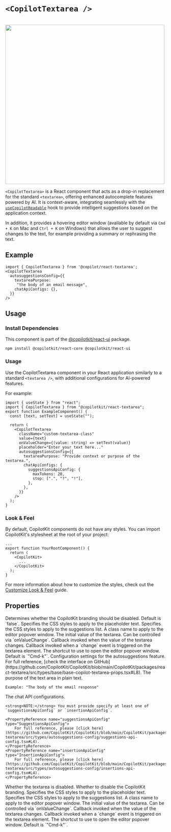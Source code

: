 


# `<CopilotTextarea />`

<br/>
<img src="/images/CopilotTextarea.gif" width="500" />
 
`<CopilotTextarea>` is a React component that acts as a drop-in replacement for the standard `<textarea>`,
 offering enhanced autocomplete features powered by AI. It is context-aware, integrating seamlessly with the
[`useCopilotReadable`](/reference/hooks/useCopilotReadable) hook to provide intelligent suggestions based on the application context.
 
In addition, it provides a hovering editor window (available by default via `Cmd + K` on Mac and `Ctrl + K` on Windows) that allows the user to
suggest changes to the text, for example providing a summary or rephrasing the text.
 
## Example
 
```tsx
import { CopilotTextarea } from '@copilot/react-textarea';
<CopilotTextarea
  autosuggestionsConfig={{
    textareaPurpose:
     "the body of an email message",
    chatApiConfigs: {},
  }}
/>
```
 
## Usage
 
### Install Dependencies
 
This component is part of the [@copilotkit/react-ui](https://npmjs.com/package/@copilotkit/react-ui) package.
 
```shell npm2yarn \"@copilotkit/react-ui"\
npm install @copilotkit/react-core @copilotkit/react-ui
```
 
### Usage
 
Use the CopilotTextarea component in your React application similarly to a standard `<textarea />`,
with additional configurations for AI-powered features.
 
For example:
 
```tsx
import { useState } from "react";
import { CopilotTextarea } from "@copilotkit/react-textarea";
export function ExampleComponent() {
  const [text, setText] = useState("");
 
  return (
    <CopilotTextarea
      className="custom-textarea-class"
      value={text}
      onValueChange={(value: string) => setText(value)}
      placeholder="Enter your text here..."
      autosuggestionsConfig={{
        textareaPurpose: "Provide context or purpose of the textarea.",
        chatApiConfigs: {
          suggestionsApiConfig: {
            maxTokens: 20,
            stop: [".", "?", "!"],
          },
        },
      }}
    />
  );
}
```
 
### Look & Feel
 
By default, CopilotKit components do not have any styles. You can import CopilotKit's stylesheet at the root of your project:
```tsx fileName="YourRootComponent.tsx"
...
export function YourRootComponent() {
  return (
    <CopilotKit>
      ...
    </CopilotKit>
  );
}
```
For more information about how to customize the styles, check out the [Customize Look & Feel](/concepts/customize-look-and-feel) guide.

## Properties

<PropertyReference name="disableBranding" type="boolean"  > 
Determines whether the CopilotKit branding should be disabled. Default is `false`.
</PropertyReference>

<PropertyReference name="placeholderStyle" type="React.CSSProperties"  > 
Specifies the CSS styles to apply to the placeholder text.
</PropertyReference>

<PropertyReference name="suggestionsStyle" type="React.CSSProperties"  > 
Specifies the CSS styles to apply to the suggestions list.
</PropertyReference>

<PropertyReference name="hoverMenuClassname" type="string"  > 
A class name to apply to the editor popover window.
</PropertyReference>

<PropertyReference name="value" type="string"  > 
The initial value of the textarea. Can be controlled via `onValueChange`.
</PropertyReference>

<PropertyReference name="onValueChange" type="(value: string) => void"  > 
Callback invoked when the value of the textarea changes.
</PropertyReference>

<PropertyReference name="onChange" type="(event: React.ChangeEvent<HTMLTextAreaElement>) => void"  > 
Callback invoked when a `change` event is triggered on the textarea element.
</PropertyReference>

<PropertyReference name="shortcut" type="string"  > 
The shortcut to use to open the editor popover window. Default is `"Cmd-k"`.
</PropertyReference>

<PropertyReference name="autosuggestionsConfig" type="AutosuggestionsConfigUserSpecified" required > 
Configuration settings for the autosuggestions feature.
  For full reference, [check the interface on GitHub](https://github.com/CopilotKit/CopilotKit/blob/main/CopilotKit/packages/react-textarea/src/types/base/base-copilot-textarea-props.tsx#L8).
 
  <PropertyReference name="textareaPurpose" type="string" required={true} >
    The purpose of the text area in plain text.
 
    Example: "The body of the email response"
  </PropertyReference>
 
  <PropertyReference name="chatApiConfigs" type="ChatApiConfigs" >
    The chat API configurations.
 
    <strong>NOTE:</strong> You must provide specify at least one of `suggestionsApiConfig` or `insertionApiConfig`.
 
    <PropertyReference name="suggestionsApiConfig" type="SuggestionsApiConfig">
        For full reference, please [click here](https://github.com/CopilotKit/CopilotKit/blob/main/CopilotKit/packages/react-textarea/src/types/autosuggestions-config/suggestions-api-config.tsx#L4).
    </PropertyReference>
    <PropertyReference name="insertionApiConfig" type="InsertionApiConfig">
        For full reference, please [click here](https://github.com/CopilotKit/CopilotKit/blob/main/CopilotKit/packages/react-textarea/src/types/autosuggestions-config/insertions-api-config.tsx#L4).
    </PropertyReference>
  </PropertyReference>
 
  <PropertyReference name="disabled" type="boolean" >
    Whether the textarea is disabled.
  </PropertyReference>
 
  <PropertyReference name="disableBranding" type="boolean" >
    Whether to disable the CopilotKit branding.
  </PropertyReference>
 
  <PropertyReference name="placeholderStyle" type="React.CSSProperties" >
    Specifies the CSS styles to apply to the placeholder text.
  </PropertyReference>
 
  <PropertyReference name="suggestionsStyle" type="React.CSSProperties" >
    Specifies the CSS styles to apply to the suggestions list.
  </PropertyReference>
 
  <PropertyReference name="hoverMenuClassname" type="string" >
    A class name to apply to the editor popover window.
  </PropertyReference>
 
  <PropertyReference name="value" type="string" >
    The initial value of the textarea. Can be controlled via `onValueChange`.
  </PropertyReference>
 
  <PropertyReference name="onValueChange" type="(value: string) => void" >
    Callback invoked when the value of the textarea changes.
  </PropertyReference>
 
  <PropertyReference name="onChange" type="(event: React.ChangeEvent<HTMLTextAreaElement>) => void" >
    Callback invoked when a `change` event is triggered on the textarea element.
  </PropertyReference>
 
  <PropertyReference name="shortcut" type="string" >
    The shortcut to use to open the editor popover window. Default is `"Cmd-k"`.
  </PropertyReference>
</PropertyReference>

